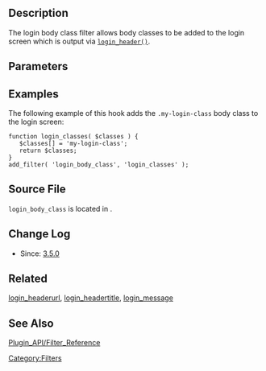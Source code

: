 == Description ==

The login body class filter allows body classes to be added to the login screen which is output via <tt>[[Function_Reference/login_header|login_header()]]</tt>.

== Parameters ==
{{Parameter|$classes|array|Existing body classes to be filtered.|required}}

== Examples ==

The following example of this hook adds the <tt>.my-login-class</tt> body class to the login screen:

 function login_classes( $classes ) {
 	$classes[] = 'my-login-class';
 	return $classes;
 }
 add_filter( 'login_body_class', 'login_classes' );

== Source File ==
<tt>login_body_class</tt> is located in {{Trac|wp-login.php}}.

== Change Log ==
* Since: [[Version 3.5|3.5.0]]

== Related ==
[[Plugin_API/Filter_Reference/login_headerurl|login_headerurl]], [[Plugin_API/Filter_Reference/login_headertitle|login_headertitle]], [[Plugin_API/Filter_Reference/login_message|login_message]]

== See Also ==
[[Plugin_API/Filter_Reference]]

[[Category:Filters]]